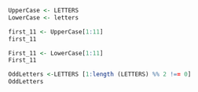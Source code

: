 ```r
UpperCase <- LETTERS
LowerCase <- letters

first_11 <- UpperCase[1:11]
first_11

First_11 <- LowerCase[1:11]
First_11

OddLetters <-LETTERS [1:length (LETTERS) %% 2 !== 0]
OddLetters

```